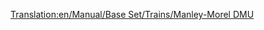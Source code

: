 [[Translation:en/Manual/Base Set/Trains/Manley-Morel DMU]]
{{en/Manual/Base Set/Trains/Trains|Cost=£12,890 ($25,780)
|Speed=112 kph (70 mph)
|Weight=32 t
|Power=600 hp (447 kW)
|Annual=£1,278 ($2,556)
|Designed=1957
|Lifespan=12
|Capacity=76 passengers
|Description=The Manley-Morel DMU is a Diesel Multiple unit that by default comes with two units and carries passengers.

These trains are really only suitable for light passenger transport, as they lack the power to transport heavier goods and pull more carriages.  You could add more units to increase the power and capacity (in true DMU style), but you are still limited to 70mph, so a better option would be to wait for the [[en/Manual/Base Set/Trains/SH '125']] to come in in 1977 and use that.  

A word of warning though, when faster trains arrive on a large network, you may find that they get stuck behind these slower units slowing the whole network down, so you should either upgrade the whole lot, keep the DMUs on a separate section of track, or build [[en/Community/Double-Tracks]].

This train is made obsolete by the [[en/Manual/Base Set/Trains/Dash]] which is introduced in 1984, but this is only 5mph faster and 100hp more powerful so really isn't much of an improvement - you are likely to have upgraded most major routes to SH '125's by then anyway.
|Real-life=This is the Transport Tycoon version of the Metro-Cammell Class 101 DMU which was introduced as part of the 1956 British Railways Modernisation programme, designed to replace steam locomotives on local and semi-express lines. Unbelievably, despite the TTD '12 year' life span, these machines are still seen plodding around the British countryside!
}}